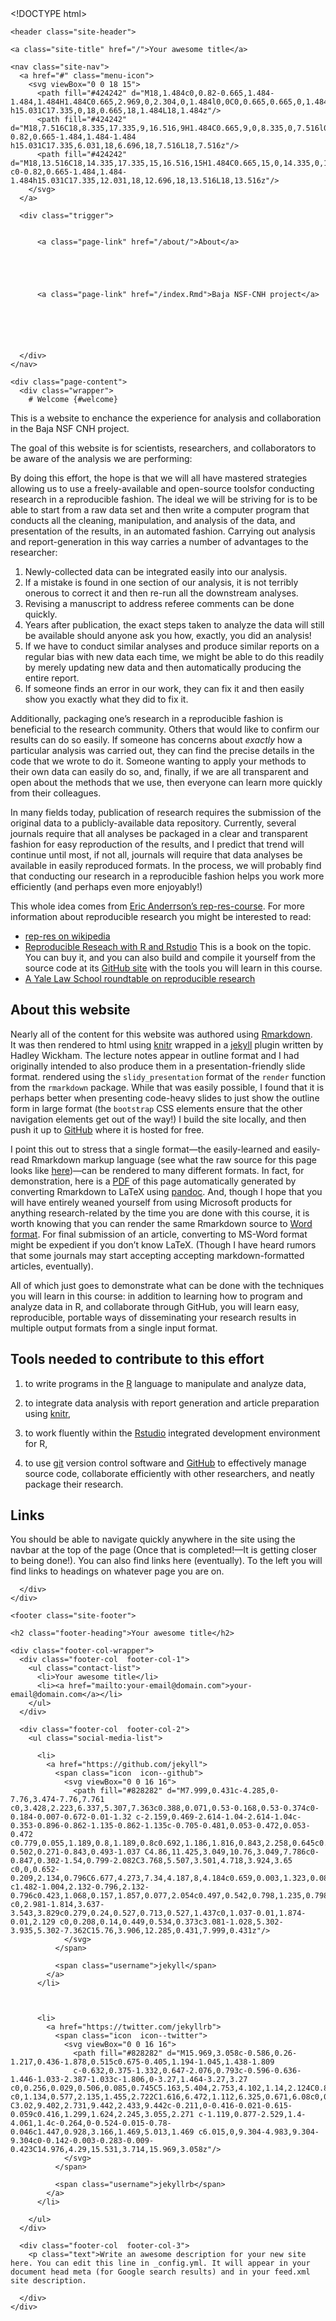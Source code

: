 <!DOCTYPE html>
<html>

  <head>
  <meta charset="utf-8">
  <meta http-equiv="X-UA-Compatible" content="IE=edge">
  <meta name="viewport" content="width=device-width, initial-scale=1">

  <title>Baja NSF-CNH project</title>
  <meta name="description" content="Write an awesome description for your new site here. You can edit this line in _config.yml. It will appear in your document head meta (for Google search results) and in your feed.xml site description.
">

  <link rel="stylesheet" href="/css/main.css">
  <link rel="canonical" href="http://yourdomain.com/index.Rmd">
  <link rel="alternate" type="application/rss+xml" title="Your awesome title" href="http://yourdomain.com/feed.xml" />
</head>


  <body>

    <header class="site-header">

  <div class="wrapper">

    <a class="site-title" href="/">Your awesome title</a>

    <nav class="site-nav">
      <a href="#" class="menu-icon">
        <svg viewBox="0 0 18 15">
          <path fill="#424242" d="M18,1.484c0,0.82-0.665,1.484-1.484,1.484H1.484C0.665,2.969,0,2.304,0,1.484l0,0C0,0.665,0.665,0,1.484,0 h15.031C17.335,0,18,0.665,18,1.484L18,1.484z"/>
          <path fill="#424242" d="M18,7.516C18,8.335,17.335,9,16.516,9H1.484C0.665,9,0,8.335,0,7.516l0,0c0-0.82,0.665-1.484,1.484-1.484 h15.031C17.335,6.031,18,6.696,18,7.516L18,7.516z"/>
          <path fill="#424242" d="M18,13.516C18,14.335,17.335,15,16.516,15H1.484C0.665,15,0,14.335,0,13.516l0,0 c0-0.82,0.665-1.484,1.484-1.484h15.031C17.335,12.031,18,12.696,18,13.516L18,13.516z"/>
        </svg>
      </a>

      <div class="trigger">
        
          
          <a class="page-link" href="/about/">About</a>
          
        
          
        
          
          <a class="page-link" href="/index.Rmd">Baja NSF-CNH project</a>
          
        
          
        
          
        
      </div>
    </nav>

  </div>

</header>


    <div class="page-content">
      <div class="wrapper">
        # Welcome {#welcome}

This is a website to enchance the experience for analysis and collaboration in the Baja NSF CNH project. 

The goal of this website is for scientists, researchers, and collaborators to be aware of the analysis we are performing:


By doing this effort, the hope is that we will all have mastered strategies allowing us to use a freely-available and open-source toolsfor conducting research in a reproducible fashion.  The ideal we will be striving for is to be able to start from a raw data set and then write a computer program that conducts all the cleaning, manipulation, and analysis of the data, and presentation of the results, in an automated fashion.  Carrying out analysis and report-generation in this way carries a number of advantages to the researcher:

1. Newly-collected data can be integrated easily into our analysis.
2. If a mistake is found in one section of our analysis, it is not terribly onerous to correct it and then 
re-run all the downstream analyses.
3. Revising a manuscript to address referee comments can be done quickly.
4. Years after publication, the exact steps taken to analyze the data will still be available should anyone 
ask you how, exactly, you did an analysis!
5. If we have to conduct similar analyses and produce similar reports on a regular bias with new data each 
time, we might be able to do this readily by merely updating new data and then automatically producing the entire report.
6. If someone finds an error in our work, they can fix it and then easily show you exactly what they did 
to fix it.


Additionally, packaging one's research in a reproducible fashion is beneficial to the research community. 
Others that would like to confirm our results can do so
easily.  If someone has concerns about *exactly* how a particular analysis was carried out, they can find 
the precise details in the code that  we wrote to do it.
Someone wanting to apply your methods to their own data can easily do so, and, finally, if we are all 
transparent and open about the methods that we use, then
everyone can learn more quickly from their colleagues.


In many fields today, publication of research requires the submission of the original data to a 
publicly-available data repository.  Currently, several journals 
require that all analyses be packaged in a clear and transparent fashion for easy reproduction of the 
results, and I predict that trend will continue until most, 
if not all, journals will require that data analyses be available in easily reproduced formats. In the process, we will probably find that conducting our research in a reproducible 
fashion helps you work more efficiently (and perhaps even 
more enjoyably!)

This whole idea comes from [Eric Anderrson's rep-res-course](http://eriqande.github.io/rep-res-web/).
For more information about reproducible research you might be interested to read:

* [rep-res on wikipedia](http://en.wikipedia.org/wiki/Reproducibility#Reproducible_research)
* [Reproducible Reseach with R and Rstudio](http://www.amazon.com/Reproducible-Research-RStudio-Chapman-Series/dp/1466572841)
This is a book on the topic.  You 
can buy it, and you can also build and compile it yourself from the source code at its
[GitHub site](https://github.com/christophergandrud/Rep-Res-Book) with the 
tools you will learn in this course.
* [A Yale Law School roundtable on reproducible research](https://web.stanford.edu/~vcs/papers/RoundtableDeclaration2010.pdf)

## About this website {#welcome-about-site}
Nearly all of the content for this website was authored using [Rmarkdown](http://rmarkdown.rstudio.com/).  
It was then rendered to html using 
[knitr](http://yihui.name/knitr/) wrapped in a [jekyll](http://jekyllrb.com/) plugin written by Hadley 
Wickham.  The lecture notes appear in outline format and 
I had originally intended to also produce them in a presentation-friendly slide format.
rendered using the  `slidy_presentation` format of the `render` function from the `rmarkdown` package.
While that was easily possible, I found that it is perhaps better when presenting code-heavy
slides to just show the outline form in large format (the `bootstrap` CSS elements ensure that
the other navigation elements get out of the way!)
I build the site locally, and then 
push it up to [GitHub](http://github.com) where it is hosted for free. 

I point this out to stress that a single format---the easily-learned and easily-read Rmarkdown markup 
language (see what the raw source for this page looks like 
[here](https://raw.githubusercontent.com/eriqande/rep-res-course/master/index.rmd))---can be rendered to 
many different formats.  In fact, for demonstration,
here is a [PDF](./word_and_pdf/index.pdf) of this page automatically generated by converting Rmarkdown to 
LaTeX using [pandoc](http://johnmacfarlane.net/pandoc/).
And, though I hope that you will have entirely weaned yourself from using Microsoft products for anything 
research-related by the time you are done with this 
course, it is worth knowing that you can render the same Rmarkdown source to [Word format](./word_and_pdf/index.docx).  For final submission of an article, 
converting to MS-Word format might be expedient if you don't know LaTeX.  (Though I have heard rumors that 
some journals may start accepting accepting markdown-formatted articles, eventually).  

All of which just goes to demonstrate what can be done with the techniques you will learn in this course: 
in addition to learning how to program and analyze data 
in R, and collaborate through GitHub, you will learn easy, reproducible, portable ways of disseminating 
your research results in multiple output formats from a 
single input format.

## Tools needed to contribute to this effort

1. to write programs in the [R](http://cran.r-project.org) language to manipulate and analyze data,
1. to integrate data analysis with report generation and article preparation using
[knitr](http://yihui.name/knitr/),

1. to work fluently within the [Rstudio](http://www.rstudio.com) integrated development environment for R,
1. to use [git](http://git-scm.com) version control software and [GitHub](https://github.com) to effectively 
manage  source code, collaborate efficiently with 
other researchers, and neatly package their research.

## Links {#welcome-links}
You should be able to navigate quickly anywhere in the site using the navbar at the top of the page (Once 
that is completed!---It is getting
closer to being done!).  You can also find links here 
(eventually).  To the left you will find links to headings on whatever page you are on.

 


      </div>
    </div>

    <footer class="site-footer">

  <div class="wrapper">

    <h2 class="footer-heading">Your awesome title</h2>

    <div class="footer-col-wrapper">
      <div class="footer-col  footer-col-1">
        <ul class="contact-list">
          <li>Your awesome title</li>
          <li><a href="mailto:your-email@domain.com">your-email@domain.com</a></li>
        </ul>
      </div>

      <div class="footer-col  footer-col-2">
        <ul class="social-media-list">
          
          <li>
            <a href="https://github.com/jekyll">
              <span class="icon  icon--github">
                <svg viewBox="0 0 16 16">
                  <path fill="#828282" d="M7.999,0.431c-4.285,0-7.76,3.474-7.76,7.761 c0,3.428,2.223,6.337,5.307,7.363c0.388,0.071,0.53-0.168,0.53-0.374c0-0.184-0.007-0.672-0.01-1.32 c-2.159,0.469-2.614-1.04-2.614-1.04c-0.353-0.896-0.862-1.135-0.862-1.135c-0.705-0.481,0.053-0.472,0.053-0.472 c0.779,0.055,1.189,0.8,1.189,0.8c0.692,1.186,1.816,0.843,2.258,0.645c0.071-0.502,0.271-0.843,0.493-1.037 C4.86,11.425,3.049,10.76,3.049,7.786c0-0.847,0.302-1.54,0.799-2.082C3.768,5.507,3.501,4.718,3.924,3.65 c0,0,0.652-0.209,2.134,0.796C6.677,4.273,7.34,4.187,8,4.184c0.659,0.003,1.323,0.089,1.943,0.261 c1.482-1.004,2.132-0.796,2.132-0.796c0.423,1.068,0.157,1.857,0.077,2.054c0.497,0.542,0.798,1.235,0.798,2.082 c0,2.981-1.814,3.637-3.543,3.829c0.279,0.24,0.527,0.713,0.527,1.437c0,1.037-0.01,1.874-0.01,2.129 c0,0.208,0.14,0.449,0.534,0.373c3.081-1.028,5.302-3.935,5.302-7.362C15.76,3.906,12.285,0.431,7.999,0.431z"/>
                </svg>
              </span>

              <span class="username">jekyll</span>
            </a>
          </li>
          

          
          <li>
            <a href="https://twitter.com/jekyllrb">
              <span class="icon  icon--twitter">
                <svg viewBox="0 0 16 16">
                  <path fill="#828282" d="M15.969,3.058c-0.586,0.26-1.217,0.436-1.878,0.515c0.675-0.405,1.194-1.045,1.438-1.809
                  c-0.632,0.375-1.332,0.647-2.076,0.793c-0.596-0.636-1.446-1.033-2.387-1.033c-1.806,0-3.27,1.464-3.27,3.27 c0,0.256,0.029,0.506,0.085,0.745C5.163,5.404,2.753,4.102,1.14,2.124C0.859,2.607,0.698,3.168,0.698,3.767 c0,1.134,0.577,2.135,1.455,2.722C1.616,6.472,1.112,6.325,0.671,6.08c0,0.014,0,0.027,0,0.041c0,1.584,1.127,2.906,2.623,3.206 C3.02,9.402,2.731,9.442,2.433,9.442c-0.211,0-0.416-0.021-0.615-0.059c0.416,1.299,1.624,2.245,3.055,2.271 c-1.119,0.877-2.529,1.4-4.061,1.4c-0.264,0-0.524-0.015-0.78-0.046c1.447,0.928,3.166,1.469,5.013,1.469 c6.015,0,9.304-4.983,9.304-9.304c0-0.142-0.003-0.283-0.009-0.423C14.976,4.29,15.531,3.714,15.969,3.058z"/>
                </svg>
              </span>

              <span class="username">jekyllrb</span>
            </a>
          </li>
          
        </ul>
      </div>

      <div class="footer-col  footer-col-3">
        <p class="text">Write an awesome description for your new site here. You can edit this line in _config.yml. It will appear in your document head meta (for Google search results) and in your feed.xml site description.
</p>
      </div>
    </div>

  </div>

</footer>


  </body>

</html>
